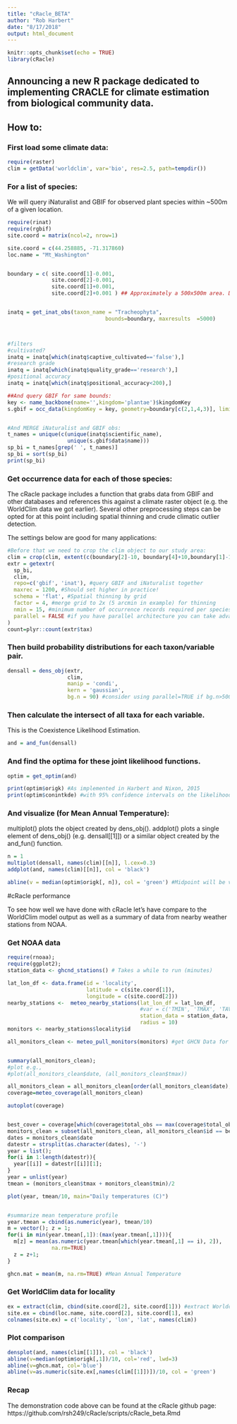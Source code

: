 ```yaml
---
title: "cRacle_BETA"
author: "Rob Harbert"
date: "8/17/2018"
output: html_document
---
```


```r
knitr::opts_chunk$set(echo = TRUE)
library(cRacle)
```

## Announcing a new R package dedicated to implementing CRACLE for climate estimation from biological community data.

## How to:

### First load some climate data:

```r
require(raster)
clim = getData('worldclim', var='bio', res=2.5, path=tempdir())
```

### For a list of species:

We will query iNaturalist and GBIF for observed plant species within ~500m of a given location. 

```r
require(rinat)
require(rgbif)
site.coord = matrix(ncol=2, nrow=1)

site.coord = c(44.258885, -71.317860)
loc.name = "Mt_Washington"


boundary = c( site.coord[1]-0.001, 
              site.coord[2]-0.001, 
              site.coord[1]+0.001, 
              site.coord[2]+0.001 ) ## Approximately a 500x500m area. Distorted at higher latitudes


inatq = get_inat_obs(taxon_name = "Tracheophyta", 
                               bounds=boundary, maxresults  =5000)



#filters
#cultivated?
inatq = inatq[which(inatq$captive_cultivated=='false'),]
#research grade
inatq = inatq[which(inatq$quality_grade=='research'),]
#positional accuracy
inatq = inatq[which(inatq$positional_accuracy<200),]

##And query GBIF for same bounds:
key <- name_backbone(name='',kingdom='plantae')$kingdomKey
s.gbif = occ_data(kingdomKey = key, geometry=boundary[c(2,1,4,3)], limit=2000)


#And MERGE iNaturalist and GBIF obs:
t_names = unique(c(unique(inatq$scientific_name), 
                   unique(s.gbif$data$name)))
sp_bi = t_names[grep(' ', t_names)]
sp_bi = sort(sp_bi)
print(sp_bi)

```

### Get occurrence data for each of those species: 

The cRacle package includes a function that grabs data from GBIF and other databases and references this against a climate raster object (e.g. the WorldClim data we got earlier). Several other preprocessing steps can be opted for at this point including spatial thinning and crude climatic outlier detection.

The settings below are good for many applications:


```r
#Before that we need to crop the clim object to our study area:
clim = crop(clim, extent(c(boundary[2]-10, boundary[4]+10,boundary[1]-10, boundary[3]+10)))
extr = getextr(
  sp_bi,
  clim,
  repo=c('gbif', 'inat'), #query GBIF and iNaturalist together
  maxrec = 1200, #Should set higher in practice! 
  schema = 'flat', #Spatial thinning by grid
  factor = 4, #merge grid to 2x (5 arcmin in example) for thinning
  nmin = 15, #minimum number of occurrence records required per species
  parallel = FALSE #if you have parallel architecture you can take advantage here
)
count=plyr::count(extr$tax)

```

### Then build probability distributions for each taxon/variable pair.

```r

densall = dens_obj(extr,
                   clim,
                   manip = 'condi',
                   kern = 'gaussian',
                   bg.n = 90) #consider using parallel=TRUE if bg.n>500
```

### Then calculate the intersect of all taxa for each variable. 

This is the Coexistence Likelihood Estimation.

```r
and = and_fun(densall)

```

### And find the optima for these joint likelihood functions.
```r
optim = get_optim(and)

print(optim$origk) #As implemented in Harbert and Nixon, 2015
print(optim$conintkde) #with 95% confidence intervals on the likelihood distribution.
```

### And visualize (for Mean Annual Temperature):

multiplot() plots the object created by dens_obj(). addplot() plots a single element of dens_obj() (e.g. densall[[1]]) or a similar object created by the and_fun() function.

```r
n = 1
multiplot(densall, names(clim)[[n]], l.cex=0.3)
addplot(and, names(clim)[[n]], col = 'black')

abline(v = median(optim$origk[, n]), col = 'green') #Midpoint will be very close to the optimum. Original method of Harbert and Nixon, 2015 returned a top 1% range to introduce some slop

```

#cRacle performance

To see how well we have done with cRacle let's have compare to the WorldClim model output as well as a summary of data from nearby weather stations from NOAA.

### Get NOAA data

```r
require(rnoaa);
require(ggplot2);
station_data <- ghcnd_stations() # Takes a while to run (minutes)

lat_lon_df <- data.frame(id = 'locality',
                         latitude = c(site.coord[1]),
                         longitude = c(site.coord[2]))
nearby_stations <-  meteo_nearby_stations(lat_lon_df = lat_lon_df, 
                                          #var = c('TMIN', 'TMAX', 'TAVG', 'PRCP'),
                                          station_data = station_data, 
                                          radius = 10)
monitors <- nearby_stations$locality$id

all_monitors_clean <- meteo_pull_monitors(monitors) #get GHCN Data for each nearby station.


summary(all_monitors_clean);
#plot e.g.,
#plot(all_monitors_clean$date, (all_monitors_clean$tmax))

all_monitors_clean = all_monitors_clean[order(all_monitors_clean$date),]
coverage=meteo_coverage(all_monitors_clean)

autoplot(coverage)


best_cover = coverage[which(coverage$total_obs == max(coverage$total_obs)),]$id;
monitors_clean = subset(all_monitors_clean, all_monitors_clean$id == best_cover)
dates = monitors_clean$date
datestr = strsplit(as.character(dates), '-')
year = list();
for(i in 1:length(datestr)){
  year[[i]] = datestr[[i]][1];
}
year = unlist(year)
tmean = (monitors_clean$tmax + monitors_clean$tmin)/2

plot(year, tmean/10, main="Daily temperatures (C)")


#summarize mean temperature profile
year.tmean = cbind(as.numeric(year), tmean/10)
m = vector(); z = 1;
for(i in min(year.tmean[,1]):(max(year.tmean[,1]))){
  m[z] = mean(as.numeric(year.tmean[which(year.tmean[,1] == i), 2]), 
              na.rm=TRUE)
  z = z+1;
}

ghcn.mat = mean(m, na.rm=TRUE) #Mean Annual Temperature

```

### Get WorldClim data for locality

```r
ex = extract(clim, cbind(site.coord[2], site.coord[1])) #extract Worldclim for site
site.ex = cbind(loc.name, site.coord[2], site.coord[1], ex)
colnames(site.ex) = c('locality', 'lon', 'lat', names(clim))
```


### Plot comparison

```r
densplot(and, names(clim[[1]]), col = 'black')
abline(v=median(optim$origk[,1])/10, col='red', lwd=3)
abline(v=ghcn.mat, col='blue')
abline(v=as.numeric(site.ex[,names(clim[[1]])])/10, col = 'green')


```


### Recap

The demonstration code above can be found at the cRacle github page: https://github.com/rsh249/cRacle/scripts/cRacle_beta.Rmd



